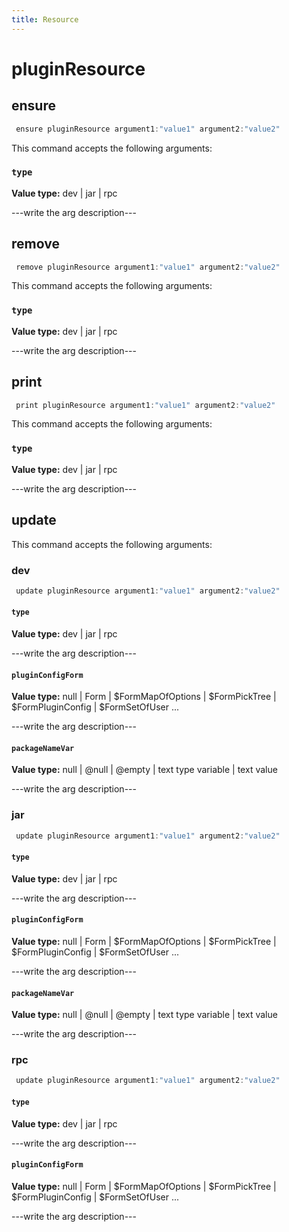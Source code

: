```yaml
---
title: Resource
---
```


# pluginResource

## ensure

```js filename="Terminal" copy
 ensure pluginResource argument1:"value1" argument2:"value2"
```

This command accepts the following arguments:

### `type`
**Value type:** dev | jar | rpc

---write the arg description---


## remove

```js filename="Terminal" copy
 remove pluginResource argument1:"value1" argument2:"value2"
```

This command accepts the following arguments:

### `type`
**Value type:** dev | jar | rpc

---write the arg description---


## print

```js filename="Terminal" copy
 print pluginResource argument1:"value1" argument2:"value2"
```

This command accepts the following arguments:

### `type`
**Value type:** dev | jar | rpc

---write the arg description---


## update

This command accepts the following arguments:

### dev
```js filename="Terminal" copy
 update pluginResource argument1:"value1" argument2:"value2"
```

#### `type`
**Value type:** dev | jar | rpc

---write the arg description---

#### `pluginConfigForm`
**Value type:** null | Form | $FormMapOfOptions | $FormPickTree | $FormPluginConfig | $FormSetOfUser ...

---write the arg description---

#### `packageNameVar`
**Value type:** null | @null | @empty | text type variable | text value

---write the arg description---

### jar
```js filename="Terminal" copy
 update pluginResource argument1:"value1" argument2:"value2"
```

#### `type`
**Value type:** dev | jar | rpc

---write the arg description---

#### `pluginConfigForm`
**Value type:** null | Form | $FormMapOfOptions | $FormPickTree | $FormPluginConfig | $FormSetOfUser ...

---write the arg description---

#### `packageNameVar`
**Value type:** null | @null | @empty | text type variable | text value

---write the arg description---

### rpc
```js filename="Terminal" copy
 update pluginResource argument1:"value1" argument2:"value2"
```

#### `type`
**Value type:** dev | jar | rpc

---write the arg description---

#### `pluginConfigForm`
**Value type:** null | Form | $FormMapOfOptions | $FormPickTree | $FormPluginConfig | $FormSetOfUser ...

---write the arg description---


